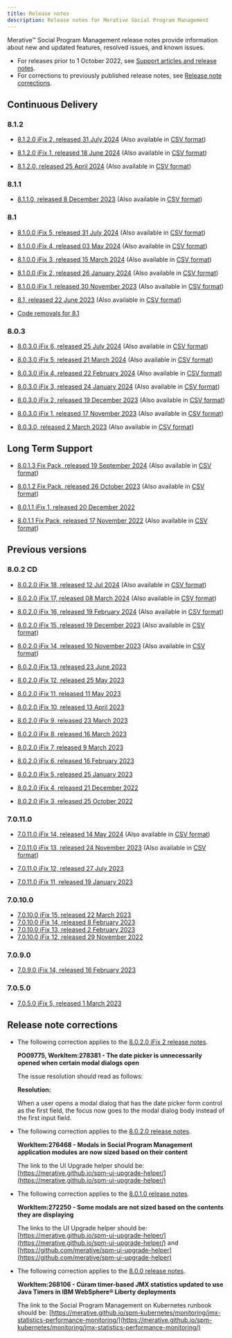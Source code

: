 ```yaml
---
title: Release notes
description: Release notes for Merative Social Program Management 
---
```


Merative™ Social Program Management release notes provide information about new and updated features, resolved issues, and known issues.

- For releases prior to 1 October 2022, see [Support articles and release notes](https://www.merative.com/support/spm/support-articles).
- For corrections to previously published release notes, see [Release note corrections](#release-note-corrections).

## Continuous Delivery

### 8.1.2

- [8.1.2.0 iFix 2, released 31 July 2024](/pdf/releasenotes/curam8120iFix2.pdf) (Also available in [CSV format](/csv/ReleaseNotes_8.1.2.0_iFix2.csv))

- [8.1.2.0 iFix 1, released 18 June 2024](/pdf/releasenotes/curam8120iFix1.pdf) (Also available in [CSV format](/csv/ReleaseNotes_8.1.2.0_iFix1.csv))

- [8.1.2.0, released 25 April 2024](/pdf/releasenotes/curam812.pdf) (Also available in [CSV format](/csv/ReleaseNotes_8.1.2.0.csv))

### 8.1.1

- [8.1.1.0, released 8 December 2023](/pdf/releasenotes/curam811.pdf) (Also available in [CSV format](/csv/ReleaseNotes_8.1.1.0.csv))

### 8.1

- [8.1.0.0 iFix 5, released 31 July 2024](/pdf/releasenotes/curam8100iFix5.pdf)  (Also available in [CSV format](/csv/ReleaseNotes_8.1.0.0_iFix5.csv))

- [8.1.0.0 iFix 4, released 03 May 2024](/pdf/releasenotes/curam8100iFix4.pdf)  (Also available in [CSV format](/csv/ReleaseNotes_8.1.0.0_iFix4.csv))

- [8.1.0.0 iFix 3, released 15 March 2024](/pdf/releasenotes/curam8100iFix3.pdf)  (Also available in [CSV format](/csv/ReleaseNotes_8.1.0.0_iFix3.csv))

- [8.1.0.0 iFix 2, released 26 January 2024](/pdf/releasenotes/curam8100iFix2.pdf)  (Also available in [CSV format](/csv/ReleaseNotes_8.1.0.0_iFix2.csv))

- [8.1.0.0 iFix 1, released 30 November 2023](/pdf/releasenotes/curam8100iFix1.pdf)  (Also available in [CSV format](/csv/ReleaseNotes_8.1.0.0_iFix1.csv))

- [8.1, released 22 June 2023](/pdf/releasenotes/spm8100.pdf) (Also available in [CSV format](/csv/ReleaseNotes_8.1.0.0.csv))

- [Code removals for 8.1](/pdf/releasenotes/SPM_CodeRemovals_810.pdf)

### 8.0.3

- [8.0.3.0 iFix 6, released 25 July 2024](/pdf/releasenotes/curam8030iFix6.pdf) (Also available in [CSV format](/csv/ReleaseNotes_8.0.3.0_iFix6.csv))

- [8.0.3.0 iFix 5, released 21 March 2024](/pdf/releasenotes/curam8030iFix5.pdf) (Also available in [CSV format](/csv/ReleaseNotes_8.0.3.0_iFix5.csv))

- [8.0.3.0 iFix 4, released 22 February 2024](/pdf/releasenotes/curam8030iFix4.pdf) (Also available in [CSV format](/csv/ReleaseNotes_8.0.3.0_iFix4.csv))

- [8.0.3.0 iFix 3, released 24 January 2024](/pdf/releasenotes/curam8030iFix3.pdf) (Also available in [CSV format](/csv/ReleaseNotes_8.0.3.0_iFix3.csv))

- [8.0.3.0 iFix 2, released 19 December 2023](/pdf/releasenotes/curam8030iFix2.pdf) (Also available in [CSV format](/csv/ReleaseNotes_8.0.3.0_iFix2.csv))

- [8.0.3.0 iFix 1, released 17 November 2023](/pdf/releasenotes/curam8030iFix1.pdf) (Also available in [CSV format](/csv/ReleaseNotes_8.0.3.0_iFix1.csv))

- [8.0.3.0, released 2 March 2023](/pdf/releasenotes/spm8030.pdf) (Also available in [CSV format](/csv/ReleaseNotes_8.0.3.0.csv))

## Long Term Support

- [8.0.1.3 Fix Pack, released 19 September 2024](/pdf/releasenotes/curam8013.pdf) (Also available in [CSV format](/csv/ReleaseNotes_8.0.1.3.csv))

- [8.0.1.2 Fix Pack, released 26 October 2023](/pdf/releasenotes/curam8012.pdf) (Also available in [CSV format](/csv/ReleaseNotes_8.0.1.2.csv))

- [8.0.1.1 iFix 1, released 20 December 2022](/pdf/releasenotes/spm8011iFix1.pdf)

- [8.0.1.1 Fix Pack, released 17 November 2022](/pdf/releasenotes/spm8011.pdf) (Also available in [CSV format](/csv/ReleaseNotes_8.0.1.1.csv))

<!--- [8.0.1.1 iFix 1, Released 20 December 2022 (HTML-TEST)](/8011_iFix1.html)-->

## Previous versions

### 8.0.2 CD

- [8.0.2.0 iFix 18, released 12 Jul 2024](/pdf/releasenotes/curam8020iFix18.pdf) (Also available in [CSV format](/csv/ReleaseNotes_8.0.2.0_iFix18.csv))

- [8.0.2.0 iFix 17, released 08 March 2024](/pdf/releasenotes/curam8020iFix17.pdf) (Also available in [CSV format](/csv/ReleaseNotes_8.0.2.0_iFix17.csv))

- [8.0.2.0 iFix 16, released 19 February 2024](/pdf/releasenotes/curam8020iFix16.pdf) (Also available in [CSV format](/csv/ReleaseNotes_8.0.2.0_iFix16.csv))

- [8.0.2.0 iFix 15, released 19 December 2023](/pdf/releasenotes/curam8020iFix15.pdf) (Also available in [CSV format](/csv/ReleaseNotes_8.0.2.0_iFix15.csv))

- [8.0.2.0 iFix 14, released 10 November 2023](/pdf/releasenotes/curam8020iFix14.pdf) (Also available in [CSV format](/csv/ReleaseNotes_8.0.2.0_iFix14.csv))

- [8.0.2.0 iFix 13, released 23 June 2023](/pdf/releasenotes/spm8020iFix13.pdf)

- [8.0.2.0 iFix 12, released 25 May 2023](/pdf/releasenotes/spm8020iFix12.pdf)

- [8.0.2.0 iFix 11, released 11 May 2023](/pdf/releasenotes/spm8020iFix11.pdf)

- [8.0.2.0 iFix 10, released 13 April 2023](/pdf/releasenotes/spm8020iFix10.pdf)

- [8.0.2.0 iFix 9, released 23 March 2023](/pdf/releasenotes/spm8020iFix9.pdf)

- [8.0.2.0 iFix 8, released 16 March 2023](/pdf/releasenotes/spm8020iFix8.pdf)

- [8.0.2.0 iFix 7, released 9 March 2023](/pdf/releasenotes/spm8020iFix7.pdf)

- [8.0.2.0 iFix 6, released 16 February 2023](/pdf/releasenotes/spm8020iFix6.pdf)

- [8.0.2.0 iFix 5, released 25 January 2023](/pdf/releasenotes/spm8020iFix5.pdf)

- [8.0.2.0 iFix 4, released 21 December 2022](/pdf/releasenotes/spm8020iFix4.pdf)

- [8.0.2.0 iFix 3, released 25 October 2022](/pdf/releasenotes/spm8020ifix3.pdf)

### 7.0.11.0

- [7.0.11.0 iFix 14, released 14 May 2024](/pdf/releasenotes/curam70110iFix14.pdf) (Also available in [CSV format](/csv/ReleaseNotes_7.0.11.0_iFix14.csv))

- [7.0.11.0 iFix 13, released 24 November 2023](/pdf/releasenotes/curam70110iFix13.pdf) (Also available in [CSV format](/csv/ReleaseNotes_7.0.11.0_iFix13.csv))

- [7.0.11.0 iFix 12, released 27 July 2023](/pdf/releasenotes/spm70110ifix12.pdf)

- [7.0.11.0 iFix 11, released 19 January 2023](/pdf/releasenotes/spm70110ifix11.pdf)


### 7.0.10.0

- [7.0.10.0 iFix 15, released 22 March 2023](/pdf/releasenotes/spm70100ifix15.pdf)
- [7.0.10.0 iFix 14, released 8 February 2023](/pdf/releasenotes/spm70100ifix14.pdf)
- [7.0.10.0 iFix 13, released 2 February 2023](/pdf/releasenotes/spm70100ifix13.pdf)
- [7.0.10.0 iFix 12, released 29 November 2022](/pdf/releasenotes/spm70100ifix12.pdf)

### 7.0.9.0

- [7.0.9.0 iFix 14, released 16 February 2023](/pdf/releasenotes/spm7090ifix14.pdf)

### 7.0.5.0

- [7.0.5.0 iFix 5, released 1 March 2023](/pdf/releasenotes/spm7050ifix5.pdf)

## Release note corrections

- The following correction applies to the [8.0.2.0 iFix 2 release notes](https://www.ibm.com/support/pages/node/6614713).

  **PO09775, WorkItem:278381 - The date picker is unnecessarily opened when certain modal dialogs open**

  The issue resolution should read as follows:

    **Resolution:**

    When a user opens a modal dialog that has the date picker form control as the first field, the focus now goes to the modal dialog body instead of the first input field.

- The following correction applies to the [8.0.2.0 release notes](https://www.ibm.com/support/pages/node/6583491).

  **WorkItem:276468 - Modals in Social Program Management application modules are now sized based on their content**

  The link to the UI Upgrade helper should be: [https://merative.github.io/spm-ui-upgrade-helper/](https://merative.github.io/spm-ui-upgrade-helper/)

- The following correction applies to the [8.0.1.0 release notes](https://www.ibm.com/support/pages/node/6516652).

  **WorkItem:272250 - Some modals are not sized based on the contents they are displaying**

  The links to the UI Upgrade helper should be: [https://merative.github.io/spm-ui-upgrade-helper/](https://merative.github.io/spm-ui-upgrade-helper/) and [https://github.com/merative/spm-ui-upgrade-helper](https://github.com/merative/spm-ui-upgrade-helper)
  
- The following correction applies to the [8.0.0 release notes](https://www.ibm.com/support/pages/node/6471277).

  **WorkItem:268106 - Cúram timer-based JMX statistics updated to use Java Timers in IBM WebSphere® Liberty deployments**

  The link to the Social Program Management on Kubernetes runbook should be: [https://merative.github.io/spm-kubernetes/monitoring/jmx-statistics-performance-monitoring/](https://merative.github.io/spm-kubernetes/monitoring/jmx-statistics-performance-monitoring/)

<!--<Row className="resource-card-group">

<Column colMd={4} colLg={4} noGutterSm>
<ResourceCard
    title="8.0.2.0 iFix3"
    subTitle="Release"
    actionIcon="arrowRight"
    href="/spm/release-notes/releases/8010">

</ResourceCard>
</Column>
</Row>-->
